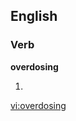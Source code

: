 ==English==

===Verb===
'''overdosing'''

# {{present participle of|[[overdose]]}}

[[vi:overdosing]]